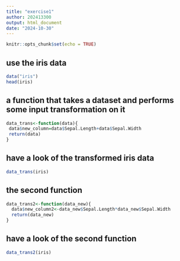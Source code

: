 ```yaml
---
title: "exercise1"
author: 202413300
output: html_document
date: "2024-10-30"
---
```


```r
knitr::opts_chunk$set(echo = TRUE)
```
## use the iris data
```r
data("iris")
head(iris)
```

## a function that takes a dataset and performs some input transformation on it
```r
data_trans<-function(data){
 data$new_column=data$Sepal.Length+data$Sepal.Width
 return(data)
}
```

## have a look of the transformed iris data
```r
data_trans(iris)
```
## the second function
```r
data_trans2<-function(data_new){
  data$new_column2<-data_new$Sepal.Length*data_new$Sepal.Width
  return(data_new)
}
```

## have a look of the second function
```r
data_trans2(iris)
```

